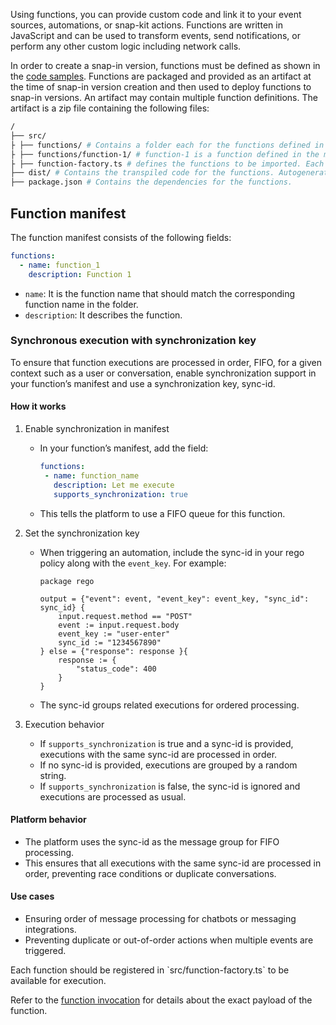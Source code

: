 Using functions, you can provide custom code and link it to your event sources, automations, or snap-kit actions. Functions are written in JavaScript and can be used to transform events, send notifications, or perform any other custom logic including network calls.

In order to create a snap-in version, functions must be defined as shown in the [code samples](/snapin-development/code-samples). Functions are packaged and provided as an artifact at the time of snap-in version creation and then used to deploy functions to snap-in versions. An artifact may contain multiple function definitions. The artifact is a zip file containing the following files:


```bash
/
├── src/
├ ├── functions/ # Contains a folder each for the functions defined in the manifest. The folder name should match the function name in manifest.
├ ├── functions/function-1/ # function-1 is a function defined in the manifest.
├ ├── function-factory.ts # defines the functions to be imported. Each function to be used in the manifest should be included here. Refer to the example for the format.
├── dist/ # Contains the transpiled code for the functions. Autogenerated but should be included in the artifact.
├── package.json # Contains the dependencies for the functions.

```

## Function manifest

The function manifest consists of the following fields:

```yaml
functions:
  - name: function_1
    description: Function 1
```

- `name`: It is the function name that should match the corresponding function name in the folder.
- `description`: It describes the function.

### Synchronous execution with synchronization key

To ensure that function executions are processed in order, FIFO, for a given context such as a user or conversation, enable synchronization support in your function’s manifest and use a synchronization key, sync-id.

#### How it works

1. Enable synchronization in manifest
   - In your function’s manifest, add the field:
     ```yaml
     functions:
      - name: function_name
        description: Let me execute
        supports_synchronization: true
     ```
   - This tells the platform to use a FIFO queue for this function.

1. Set the synchronization key
   - When triggering an automation, include the sync-id in your rego policy along with the `event_key`. For example:
     ```rego focus
     package rego

     output = {"event": event, "event_key": event_key, "sync_id": sync_id} {
         input.request.method == "POST"
         event := input.request.body
         event_key := "user-enter"
         sync_id := "1234567890"
     } else = {"response": response }{
         response := {
             "status_code": 400
         }
     }
     ```

   - The sync-id groups related executions for ordered processing.


3. Execution behavior
   - If `supports_synchronization` is true and a sync-id is provided, executions with the same sync-id are processed in order.
   - If no sync-id is provided, executions are grouped by a random string.
   - If `supports_synchronization` is false, the sync-id is ignored and executions are processed as usual.

#### Platform behavior

- The platform uses the sync-id as the message group for FIFO processing.
- This ensures that all executions with the same sync-id are processed in order, preventing race conditions or duplicate conversations.

#### Use cases

- Ensuring order of message processing for chatbots or messaging integrations.
- Preventing duplicate or out-of-order actions when multiple events are triggered.



<Callout intent="note">
Each function should be registered in `src/function-factory.ts` to be available for execution.
</Callout>

Refer to the [function invocation](/snapin-development/references/function-invocation) for details about the exact payload of the function.
